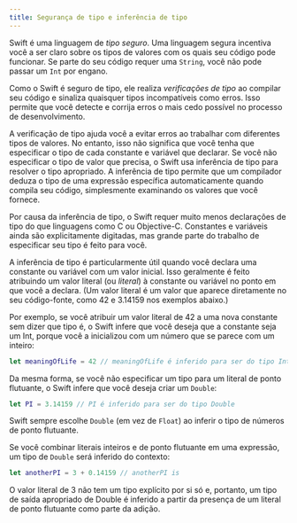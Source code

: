 ```yaml
---
title: Segurança de tipo e inferência de tipo
---
```


Swift é uma linguagem de _tipo seguro_. Uma linguagem segura incentiva você a ser claro sobre os tipos de valores com os quais seu código pode funcionar. Se parte do seu código requer uma `String`, você não pode passar um `Int` por engano.

Como o Swift é seguro de tipo, ele realiza _verificações de tipo_ ao compilar seu código e sinaliza quaisquer tipos incompatíveis como erros. Isso permite que você detecte e corrija erros o mais cedo possível no processo de desenvolvimento.

A verificação de tipo ajuda você a evitar erros ao trabalhar com diferentes tipos de valores. No entanto, isso não significa que você tenha que especificar o tipo de cada constante e variável que declarar. Se você não especificar o tipo de valor que precisa, o Swift usa inferência de tipo para resolver o tipo apropriado. A inferência de tipo permite que um compilador deduza o tipo de uma expressão específica automaticamente quando compila seu código, simplesmente examinando os valores que você fornece.

Por causa da inferência de tipo, o Swift requer muito menos declarações de tipo do que linguagens como C ou Objective-C. Constantes e variáveis ainda são explicitamente digitadas, mas grande parte do trabalho de especificar seu tipo é feito para você.

A inferência de tipo é particularmente útil quando você declara uma constante ou variável com um valor inicial. Isso geralmente é feito atribuindo um valor literal (ou _literal_) à constante ou variável no ponto em que você a declara. (Um valor literal é um valor que aparece diretamente no seu código-fonte, como 42 e 3.14159 nos exemplos abaixo.)

Por exemplo, se você atribuir um valor literal de 42 a uma nova constante sem dizer que tipo é, o Swift infere que você deseja que a constante seja um Int, porque você a inicializou com um número que se parece com um inteiro:

```swift
let meaningOfLife = 42 // meaningOfLife é inferido para ser do tipo Int
```

Da mesma forma, se você não especificar um tipo para um literal de ponto flutuante, o Swift infere que você deseja criar um `Double`:

```swift
let PI = 3.14159 // PI é inferido para ser do tipo Double
```

Swift sempre escolhe `Double` (em vez de `Float`) ao inferir o tipo de números de ponto flutuante.

Se você combinar literais inteiros e de ponto flutuante em uma expressão, um tipo de `Double` será inferido do contexto:

```swift
let anotherPI = 3 + 0.14159 // anotherPI is
```

O valor literal de 3 não tem um tipo explícito por si só e, portanto, um tipo de saída apropriado de Double é inferido a partir da presença de um literal de ponto flutuante como parte da adição.
